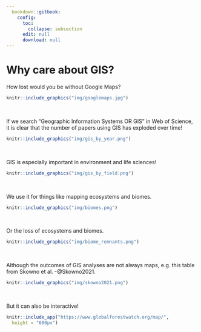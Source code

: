 ```yaml
---
  bookdown::gitbook:
    config:
      toc:
        collapse: subsection
      edit: null
      download: null
---
```


# Why care about GIS? {#intro}

How lost would you be without Google Maps?

```r
knitr::include_graphics("img/googlemaps.jpg")
```

<br>

If we search "Geographic Information Systems OR GIS" in Web of Science, it is clear that the number of papers using GIS has exploded over time!

```r
knitr::include_graphics("img/gis_by_year.png")
```

<br>

GIS is especially important in environment and life sciences!

```r
knitr::include_graphics("img/gis_by_field.png")
```

<br>

We use it for things like mapping ecosystems and biomes.

```r
knitr::include_graphics("img/biomes.png")
```

<br>

Or the loss of ecosystems and biomes.

```r
knitr::include_graphics("img/biome_remnants.png")
```

<br>

Although the outcomes of GIS analyses are not always maps, e.g. this table from Skowno et al. -@Skowno2021.

```r
knitr::include_graphics("img/skowno2021.png")
```

<br>

But it can also be interactive!

```r
knitr::include_app("https://www.globalforestwatch.org/map/", 
  height = "600px")
```

<br>


